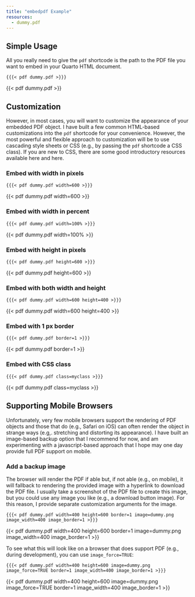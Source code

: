 ---
title: "embedpdf Example"
resources: 
  - dummy.pdf
---

## Simple Usage

All you really need to give the `pdf` shortcode is the path to the PDF file you want to embed in your Quarto HTML document.

`{{{< pdf dummy.pdf >}}}`

{{< pdf dummy.pdf >}}


## Customization

However, in most cases, you will want to customize the appearance of your embedded PDF object. I have built a few common HTML-based customizations into the `pdf` shortcode for your convenience. However, the most powerful and flexible approach to customization will be to use cascading style sheets or CSS (e.g., by passing the `pdf` shortcode a CSS class). If you are new to CSS, there are some good introductory resources available here and here.


### Embed with width in pixels

`{{{< pdf dummy.pdf width=600 >}}}`

{{< pdf dummy.pdf width=600 >}}


### Embed with width in percent

`{{{< pdf dummy.pdf width=100% >}}}`

{{< pdf dummy.pdf width=100% >}}


### Embed with height in pixels

`{{{< pdf dummy.pdf height=600 >}}}`

{{< pdf dummy.pdf height=600 >}}


### Embed with both width and height

`{{{< pdf dummy.pdf width=600 height=400 >}}}`

{{< pdf dummy.pdf width=600 height=400 >}}


### Embed with 1 px border

`{{{< pdf dummy.pdf border=1 >}}}`

{{< pdf dummy.pdf border=1 >}}


### Embed with CSS class

`{{{< pdf dummy.pdf class=myclass >}}}`

{{< pdf dummy.pdf class=myclass >}}


## Supporting Mobile Browsers

Unfortunately, very few mobile browsers support the rendering of PDF objects and those that do (e.g., Safari on iOS) can often render the object in strange ways (e.g,. stretching and distorting its appearance). I have built an image-based backup option that I recommend for now, and am experimenting with a javascript-based approach that I hope may one day provide full PDF support on mobile.

### Add a backup image 

The browser will render the PDF if able but, if not able (e.g., on mobile), it will fallback to rendering the provided image with a hyperlink to download the PDF file. I usually take a screenshot of the PDF file to create this image, but you could use any image you like (e.g., a download button image). For this reason, I provide separate customization arguments for the image.

`{{{< pdf dummy.pdf width=400 height=600 border=1 image=dummy.png image_width=400 image_border=1 >}}}`

{{< pdf dummy.pdf width=400 height=600 border=1 image=dummy.png image_width=400 image_border=1 >}}

To see what this will look like on a browser that does support PDF (e.g., during development), you can use `image_force=TRUE`:

`{{{< pdf dummy.pdf width=400 height=600 image=dummy.png image_force=TRUE border=1 image_width=400 image_border=1 >}}}`

{{< pdf dummy.pdf width=400 height=600 image=dummy.png image_force=TRUE border=1 image_width=400 image_border=1 >}}
